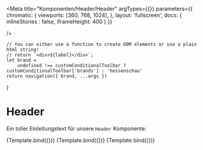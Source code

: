 

<Meta title="Komponenten/Header/Header" 
    argTypes={{}} 
    parameters={{
        chromatic: {
            viewports: [360, 768, 1024],
        },
        layout: 'fullscreen',
        docs: { inlineStories : false, iframeHeight: 400 }
    }}    
    
/>

    // You can either use a function to create DOM elements or use a plain html string!
    // return `<div>${label}</div>`;
    let brand =
        undefined !== customConditionalToolbar ? customConditionalToolbar['brands'] : 'hessenschau'
    return navigation({ brand, ...args })
}

# Header

Ein toller Einleitungstext für unsere `Header` Komponente:

<Canvas>
    <Story name="Default" args={JsonData}>
        {Template.bind({})}
    </Story>
</Canvas>

<Canvas>
    <Story name="4 Icons in Service Nav" args={JsonData2}>
        {Template.bind({})}
    </Story>
</Canvas>

<Canvas>
    <Story name="Subnav in Desktopview" args={JsonData3}>
        {Template.bind({})}
    </Story>
</Canvas>

<ArgsTable story="Default" />
